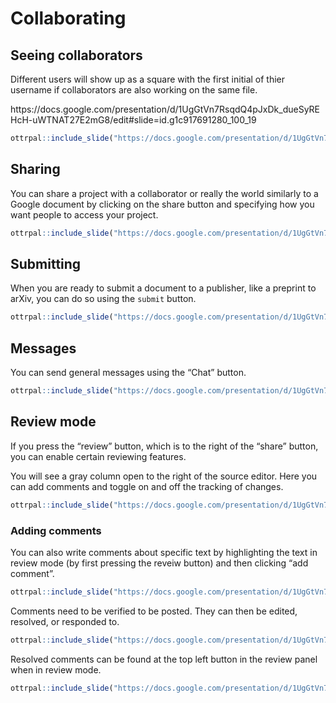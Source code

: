# Collaborating


## Seeing collaborators

Different users will show up as a square with the first initial of thier username if collaborators are also working on the same file. 

https://docs.google.com/presentation/d/1UgGtVn7RsqdQ4pJxDk_dueSyREHcH-uWTNAT27E2mG8/edit#slide=id.g1c917691280_100_19

```r
ottrpal::include_slide("https://docs.google.com/presentation/d/1UgGtVn7RsqdQ4pJxDk_dueSyREHcH-uWTNAT27E2mG8/edit#slide=id.g1c917691280_100_19")
```

## Sharing

You can share a project with a collaborator or really the world similarly to a Google document by clicking on the share button and specifying how you want people to access your project.

```r
ottrpal::include_slide("https://docs.google.com/presentation/d/1UgGtVn7RsqdQ4pJxDk_dueSyREHcH-uWTNAT27E2mG8/edit#slide=id.g1c917691280_100_28")
```


## Submitting

When you are ready to submit a document to a publisher, like a preprint to arXiv, you can do so using the  `submit` button.

```r
ottrpal::include_slide("https://docs.google.com/presentation/d/1UgGtVn7RsqdQ4pJxDk_dueSyREHcH-uWTNAT27E2mG8/edit#slide=id.g1c917691280_100_47")
```
## Messages

You can send general messages using the "Chat" button.

```r
ottrpal::include_slide("https://docs.google.com/presentation/d/1UgGtVn7RsqdQ4pJxDk_dueSyREHcH-uWTNAT27E2mG8/edit#slide=id.g1c917691280_100_47")
```


## Review mode

If you press the "review" button, which is to the right of the "share" button, you can enable certain reviewing features.

You will see a gray column open to the right of the source editor. Here you can add comments and toggle on and off the tracking of changes.

```r
ottrpal::include_slide("https://docs.google.com/presentation/d/1UgGtVn7RsqdQ4pJxDk_dueSyREHcH-uWTNAT27E2mG8/edit#slide=id.g1c917691280_100_58")
```
### Adding comments

You can also write comments about specific text by highlighting the text in review mode (by first pressing the reveiw button) and then clicking "add comment".

```r
ottrpal::include_slide("https://docs.google.com/presentation/d/1UgGtVn7RsqdQ4pJxDk_dueSyREHcH-uWTNAT27E2mG8/edit#slide=id.g1c917691280_100_63")
```

Comments need to be verified to be posted. They can then be edited, resolved, or responded to.

```r
ottrpal::include_slide("https://docs.google.com/presentation/d/1UgGtVn7RsqdQ4pJxDk_dueSyREHcH-uWTNAT27E2mG8/edit#slide=id.g1c917691280_100_69")
```


Resolved comments can be found at the top left button in the review panel when in review mode.

```r
ottrpal::include_slide("https://docs.google.com/presentation/d/1UgGtVn7RsqdQ4pJxDk_dueSyREHcH-uWTNAT27E2mG8/edit#slide=id.g1c917691280_100_53")
```
